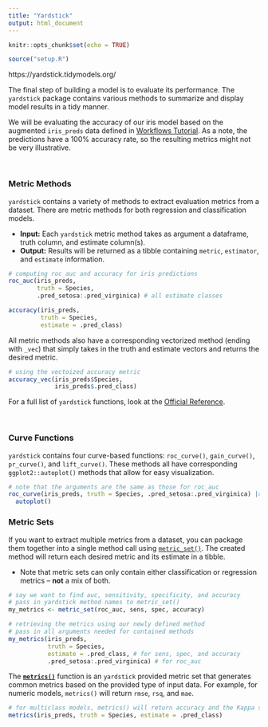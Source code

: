 ```yaml
---
title: "Yardstick"
output: html_document
---
```


```r
knitr::opts_chunk$set(echo = TRUE)

source("setup.R")
```
https://yardstick.tidymodels.org/

The final step of building a model is to evaluate its performance. The `yardstick` package contains various methods to summarize and display model results in a tidy manner. 

We will be evaluating the accuracy of our iris model based on the augmented `iris_preds` data defined in [Workflows Tutorial](Workflows.html). As a note, the predictions have a 100% accuracy rate, so the resulting metrics might not be very illustrative.

<br>

### Metric Methods ###

`yardstick` contains a variety of methods to extract evaluation metrics from a dataset. There are metric methods for both regression and classification models. 

* **Input:** Each `yardstick` metric method takes as argument a dataframe, truth column, and estimate column(s). 
* **Output:** Results will be returned as a tibble containing `metric`, `estimator`, and `estimate` information. 

```r
# computing roc_auc and accuracy for iris predictions
roc_auc(iris_preds,
        truth = Species, 
        .pred_setosa:.pred_virginica) # all estimate classes

accuracy(iris_preds, 
         truth = Species, 
         estimate = .pred_class)
```

All metric methods also have a corresponding vectorized method (ending with `_vec`) that simply takes in the truth and estimate vectors and returns the desired metric. 

```r
# using the vectoized accuracy metric
accuracy_vec(iris_preds$Species, 
             iris_preds$.pred_class)
```

For a full list of `yardstick` functions, look at the [Official Reference](https://yardstick.tidymodels.org/reference/index.html).

<br>

### Curve Functions ###

`yardstick` contains four curve-based functions: `roc_curve()`, `gain_curve()`, `pr_curve()`, and `lift_curve()`. These methods all have corresponding `ggplot2::autoplot()` methods that allow for easy visualization. 

```r
# note that the arguments are the same as those for roc_auc
roc_curve(iris_preds, truth = Species, .pred_setosa:.pred_virginica) |>
  autoplot()
```

### Metric Sets ###

If you want to extract multiple metrics from a dataset, you can package them together into a single method call using [`metric_set()`](https://yardstick.tidymodels.org/reference/metric_set.html). The created method will return each desired metric and its estimate in a tibble.

* Note that metric sets can only contain either classification or regression metrics -- **not** a mix of both. 

```r
# say we want to find auc, sensitivity, specificity, and accuracy 
# pass in yardstick method names to metric_set()
my_metrics <- metric_set(roc_auc, sens, spec, accuracy)

# retrieving the metrics using our newly defined method 
# pass in all arguments needed for contained methods
my_metrics(iris_preds, 
           truth = Species,
           estimate = .pred_class, # for sens, spec, and accuracy
           .pred_setosa:.pred_virginica) # for roc_auc
```

The [**`metrics()`**](https://yardstick.tidymodels.org/reference/metrics.html) function is an `yardstick` provided metric set that generates common metrics based on the provided type of input data. For example, for numeric models, `metrics()` will return `rmse`, `rsq`, and `mae`. 

```r
# for multiclass models, metrics() will return accuracy and the Kappa statistic
metrics(iris_preds, truth = Species, estimate = .pred_class)
```